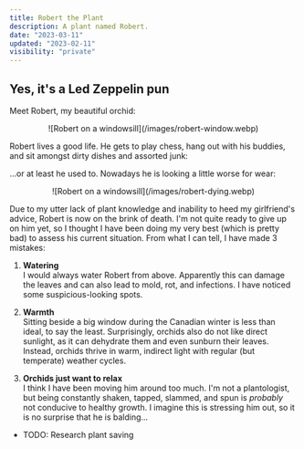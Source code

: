 ```yaml
---
title: Robert the Plant
description: A plant named Robert.
date: "2023-03-11"
updated: "2023-02-11"
visibility: "private"
---
```


## Yes, it's a Led Zeppelin pun

Meet Robert, my beautiful orchid:

<Center>
  ![Robert on a windowsill](/images/robert-window.webp)
</Center>

Robert lives a good life. He gets to play chess, hang out with his buddies, and sit amongst dirty dishes and assorted junk:

<Center>
  <Stack
    images={[
      {
        src: "/images/robert-chess.webp",
        alt: "Robert on a windowsill",
        width: 800,
        height: 1067,
      },
      {
        src: "/images/robert-money.webp",
        alt: "Robert beside a money tree",
        width: 800,
        height: 1067,
      },
      {
        src: "/images/robert-table.webp",
        alt: "Robert sitting on the table",
        width: 800,
        height: 1067,
      },
    ]}
  />
</Center>

...or at least he used to. Nowadays he is looking a little worse for wear:

<Center>
  ![Robert on a windowsill](/images/robert-dying.webp)
</Center>

Due to my utter lack of plant knowledge and inability to heed my girlfriend's advice, Robert is now on the brink of death. I'm not quite ready to give up on him yet, so I thought I have been doing my very best (which is pretty bad) to assess his current situation. From what I can tell, I have made 3 mistakes:

1. **Watering**  
   I would always water Robert from above. Apparently this can damage the leaves and can also lead to mold, rot, and infections. I have noticed some suspicious-looking spots.

<Center>
  <Stack
    images={[
      {
        src: "/images/robert-roots-1.webp",
        alt: "robert root rot",
        width: 1200 / 2,
        height: 800 / 2,
      },
      {
        src: "/images/robert-roots-2.webp",
        alt: "robert root rot",
        width: 1200 / 2,
        height: 800 / 2,
      },
    ]}
  />
</Center>

2. **Warmth**  
   Sitting beside a big window during the Canadian winter is less than ideal, to say the least. Surprisingly, orchids also do not like direct sunlight, as it can dehydrate them and even sunburn their leaves. Instead, orchids thrive in warm, indirect light with regular (but temperate) weather cycles.

3. **Orchids just want to relax**  
   I think I have been moving him around too much. I'm not a plantologist, but being constantly shaken, tapped, slammed, and spun is _probably_ not conducive to healthy growth. I imagine this is stressing him out, so it is no surprise that he is balding...

- TODO: Research plant saving
